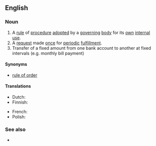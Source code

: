 ==English==

===Noun===
{{en-noun}}

# A [[rule]] of [[procedure]] [[adopt]]ed by a [[governing]] [[body]] for its [[own]] [[internal]] [[use]].
# A [[request]] made [[once]] for [[periodic]] [[fulfillment]].
# Transfer of a fixed amount from one bank account to another at fixed intervals (e.g. monthly bill payment)

====Synonyms====
* {{sense|rule of procedure}} [[rule of order]]

====Translations====
{{trans-top|Regular transfer of fixed sum between bank accounts}}
* Dutch: {{t+|nl|domiciliëring|f}}
* Finnish: {{t|fi|maksupalvelusopimus}}
{{trans-mid}}
* French: {{t+|fr|domiciliation|f}}
* Polish: {{t|pl|zlecenie stałe}}
{{trans-bottom}}

===See also===
* {{pedialite}}